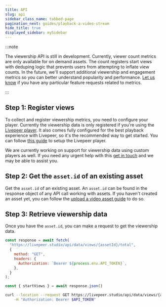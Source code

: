 ```yaml
---
title: API
slug: api
sidebar_class_name: tabbed-page
pagination_next: guides/playback-a-video-stream
hide_title: true
displayed_sidebar: mySidebar
---
```



<Tabs />

:::note

The viewership API is still in development. Currently, viewer count metrics are
only available for on demand assets. The count registers start views with
deduping logic that prevents users from attempting to inflate view counts. In
the future, we'll support additional viewership and engagement metrics so you
can better understand popularity and performance.
[Let us know](https://livepeer.studio/contact) if you have any particular
feature requests related to metrics.

:::

## Step 1: Register views

To collect and register viewership metrics, you need to configure your player.
Currently the viewership data is only registered if you're using the
[Livepeer player](https://livepeerjs.org/react/Player). It also comes fully
configured for the best playback experience with Livepeer, so it's the
recommended way to get started. You can follow
[this guide](/guides/playback-a-video-stream) to setup the Livepeer player.

We are currently working on support for viewership data using custom players as
well. If you need any urgent help with this
[get in touch](https://livepeer.studio/contact) and we may be able to assist
you.

## Step 2: Get the `asset.id` of an existing asset

Get the `asset.id` of an existing asset. An `asset.id` can be found in the
response object of any API call working with assets. If you haven't created an
asset yet, you can follow the
[upload a video asset guide](/guides/on-demand/upload-video-asset#api) to do so.

## Step 3: Retrieve viewership data

Once you have the `asset.id`, you can make a request to get the viewership data.

<CodeBlockTabs>
<CodeBlockTabItem value="JavaScript" label="JavaScript">

```js
const response = await fetch(
  "https://livepeer.studio/api/data/views/{assetId}/total",
  {
    method: "GET",
    headers: {
      Authorization: `Bearer ${process.env.API_TOKEN}`,
    },
  }
);

const { startViews } = await response.json()
```

</CodeBlockTabItem>
<CodeBlockTabItem value="curl" label="curl">

```bash
curl --location --request GET https://livepeer.studio/api/data/views/{assetId}/total \
    -H "Authorization: Bearer $API_TOKEN"
```

</CodeBlockTabItem>
</CodeBlockTabs>
